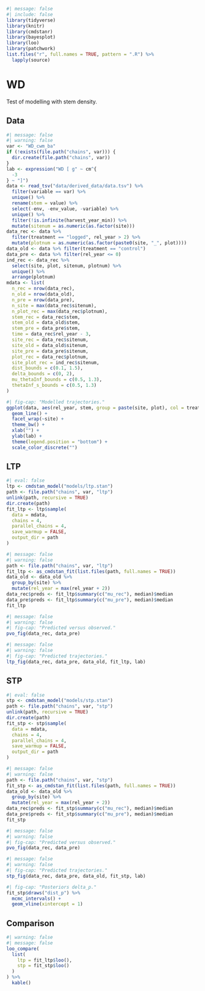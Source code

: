 ```r
#| message: false
#| include: false
library(tidyverse)
library(knitr)
library(cmdstanr)
library(bayesplot)
library(loo)
library(patchwork)
list.files("r", full.names = TRUE, pattern = ".R") %>%
  lapply(source)
```

# WD {.unnumbered}

Test of modelling with stem density.

## Data

```r
#| message: false
#| warning: false
var <- "WD_cwm_ba"
if (!exists(file.path("chains", var))) {
  dir.create(file.path("chains", var))
}
lab <- expression("WD [ g" ~ cm^{
  -3
} ~ "]")
data <- read_tsv("data/derived_data/data.tsv") %>%
  filter(variable == var) %>%
  unique() %>%
  rename(stem = value) %>%
  select(-env, -env_value, -variable) %>%
  unique() %>%
  filter(!is.infinite(harvest_year_min)) %>%
  mutate(sitenum = as.numeric(as.factor(site)))
data_rec <- data %>%
  filter(treatment == "logged", rel_year > 2) %>%
  mutate(plotnum = as.numeric(as.factor(paste0(site, "_", plot))))
data_old <- data %>% filter(treatment == "control")
data_pre <- data %>% filter(rel_year <= 0)
ind_rec <- data_rec %>%
  select(site, plot, sitenum, plotnum) %>%
  unique() %>%
  arrange(plotnum)
mdata <- list(
  n_rec = nrow(data_rec),
  n_old = nrow(data_old),
  n_pre = nrow(data_pre),
  n_site = max(data_rec$sitenum),
  n_plot_rec = max(data_rec$plotnum),
  stem_rec = data_rec$stem,
  stem_old = data_old$stem,
  stem_pre = data_pre$stem,
  time = data_rec$rel_year - 3,
  site_rec = data_rec$sitenum,
  site_old = data_old$sitenum,
  site_pre = data_pre$sitenum,
  plot_rec = data_rec$plotnum,
  site_plot_rec = ind_rec$sitenum,
  dist_bounds = c(0.1, 1.5),
  delta_bounds = c(0, 2),
  mu_thetaInf_bounds = c(0.5, 1.3),
  thetaInf_s_bounds = c(0.5, 1.3)
)
```

```r
#| fig-cap: "Modelled trajectories."
ggplot(data, aes(rel_year, stem, group = paste(site, plot), col = treatment)) +
  geom_line() +
  facet_wrap(~site) +
  theme_bw() +
  xlab("") +
  ylab(lab) +
  theme(legend.position = "bottom") +
  scale_color_discrete("")
```

## LTP

```r
#| eval: false
ltp <- cmdstan_model("models/ltp.stan")
path <- file.path("chains", var, "ltp")
unlink(path, recursive = TRUE)
dir.create(path)
fit_ltp <- ltp$sample(
  data = mdata,
  chains = 4,
  parallel_chains = 4,
  save_warmup = FALSE,
  output_dir = path
)
```

```r
#| message: false
#| warning: false
path <- file.path("chains", var, "ltp")
fit_ltp <- as_cmdstan_fit(list.files(path, full.names = TRUE))
data_old <- data_old %>%
  group_by(site) %>%
  mutate(rel_year = max(rel_year + 2))
data_rec$preds <- fit_ltp$summary(c("mu_rec"), median)$median
data_pre$preds <- fit_ltp$summary(c("mu_pre"), median)$median
fit_ltp
```

```r
#| message: false
#| warning: false
#| fig-cap: "Predicted versus observed."
pvo_fig(data_rec, data_pre)
```

```r
#| message: false
#| warning: false
#| fig-cap: "Predicted trajectories."
ltp_fig(data_rec, data_pre, data_old, fit_ltp, lab)
```

## STP

```r
#| eval: false
stp <- cmdstan_model("models/stp.stan")
path <- file.path("chains", var, "stp")
unlink(path, recursive = TRUE)
dir.create(path)
fit_stp <- stp$sample(
  data = mdata,
  chains = 4,
  parallel_chains = 4,
  save_warmup = FALSE,
  output_dir = path
)
```

```r
#| message: false
#| warning: false
path <- file.path("chains", var, "stp")
fit_stp <- as_cmdstan_fit(list.files(path, full.names = TRUE))
data_old <- data_old %>%
  group_by(site) %>%
  mutate(rel_year = max(rel_year + 2))
data_rec$preds <- fit_stp$summary(c("mu_rec"), median)$median
data_pre$preds <- fit_stp$summary(c("mu_pre"), median)$median
fit_stp
```

```r
#| message: false
#| warning: false
#| fig-cap: "Predicted versus observed."
pvo_fig(data_rec, data_pre)
```

```r
#| message: false
#| warning: false
#| fig-cap: "Predicted trajectories."
stp_fig(data_rec, data_pre, data_old, fit_stp, lab)
```

```r
#| fig-cap: "Posteriors delta_p."
fit_stp$draws("dist_p") %>%
  mcmc_intervals() +
  geom_vline(xintercept = 1)
```

## Comparison

```r
#| warning: false
#| message: false
loo_compare(
  list(
    ltp = fit_ltp$loo(),
    stp = fit_stp$loo()
  )
) %>%
  kable()
```
